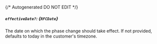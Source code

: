{/* Autogenerated DO NOT EDIT  */}
##### `effectiveDate?`: *{`RFCDate`}*
The date on which the phase change should take effect. If not provided, defaults to today in the customer's timezone.

